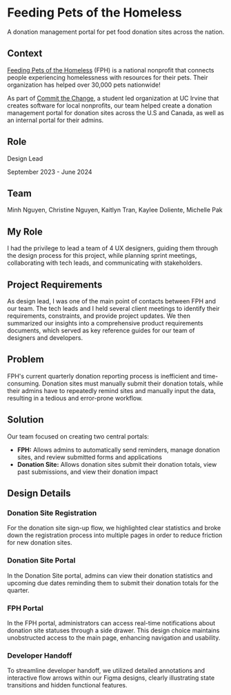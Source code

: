 
# Feeding Pets of the Homeless

A donation management portal for pet food donation sites across the nation.

<WideImage src="/images/fph/cover.svg" alt="FPH cover image" />

## Context

[Feeding Pets of the Homeless](https://petsofthehomeless.org/) (FPH) is a national nonprofit that connects people experiencing homelessness with resources for their pets. Their organization has helped over 30,000 pets nationwide!

As part of [Commit the Change](https://ctc-uci.com/), a student led organization at UC Irvine that creates software for local nonprofits, our team helped create a donation management portal for donation sites across the U.S and Canada, as well as an internal portal for their admins.

<Divider />

## Role

Design Lead

September 2023 - June 2024

## Team

Minh Nguyen, Christine Nguyen, Kaitlyn Tran, Kaylee Doliente, Michelle Pak

<Divider />

## My Role

I had the privilege to lead a team of 4 UX designers, guiding them through the design process for this project, while planning sprint meetings, collaborating with tech leads, and communicating with stakeholders.

## Project Requirements

As design lead, I was one of the main point of contacts between FPH and our team. The tech leads and I held several client meetings to identify their requirements, constraints, and provide project updates. We then summarized our insights into a comprehensive product requirements documents, which served as key reference guides for our team of designers and developers.

<WideImage
	src="/images/fph/ideation.svg"
	alt="Meeting notes"
	caption="meeting notes + requirements doc"
/>

## Problem

FPH's current quarterly donation reporting process is inefficient and time-consuming. Donation sites must manually submit their donation totals, while their admins have to repeatedly remind sites and manually input the data, resulting in a tedious and error-prone workflow.

## Solution

Our team focused on creating two central portals:

- **FPH:** Allows admins to automatically send reminders, manage donation sites, and review submitted forms and applications
- **Donation Site:** Allows donation sites submit their donation totals, view past submissions, and view their donation impact

## Design Details

### Donation Site Registration

For the donation site sign-up flow, we highlighted clear statistics and broke down the registration process into multiple pages in order to reduce friction for new donation sites.

<WideImage
	src="/images/fph/signup.svg"
	alt="FPH sign up page"
	caption="registration form"
/>

### Donation Site Portal

In the Donation Site portal, admins can view their donation statistics and upcoming due dates reminding them to submit their donation totals for the quarter.

<WideImage
	src="/images/fph/donation-site.svg"
	alt="Donation Site Portal"
	caption="donation site portal"
/>

### FPH Portal

In the FPH portal, administrators can access real-time notifications about donation site statuses through a side drawer. This design choice maintains unobstructed access to the main page, enhancing navigation and usability.

<WideImage
	src="/images/fph/notifications.svg"
	alt="FPH notifications"
	caption="notification drawer"
/>

### Developer Handoff

To streamline developer handoff, we utilized detailed annotations and interactive flow arrows within our Figma designs, clearly illustrating state transitions and hidden functional features.

<WideImage
	src="/images/fph/dev-note.svg"
	alt="FPH dev notes"
	caption="design annotations"
/>
